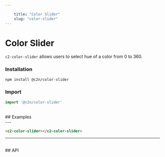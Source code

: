 ```yaml
---
    
    title: "Color Slider"
    slug: "color-slider"
---
```




# Color Slider

`c2-color-slider` allows users to select hue of a color from 0 to 360.

### Installation

```bash tag=CodeBlock
npm install @c2n/color-slider
```

### Import

```typescript tag=CodeBlock
import '@c2n/color-slider'
```

<br />
## Examples
<br />
---

```html tag=MdxCodeBlock,compact=true,component=c2-color-slider
<c2-color-slider></c2-color-slider>
```

---

<br />
## API

<ApiTable componentTag="c2-color-slider"></ApiTable>
